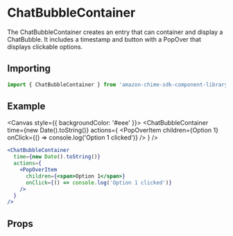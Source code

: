 

# ChatBubbleContainer

The ChatBubbleContainer creates an entry that can container and display a ChatBubble. It includes a timestamp and button with a PopOver that displays clickable options.

## Importing

```javascript
import { ChatBubbleContainer } from 'amazon-chime-sdk-component-library-react';
```

## Example

<Canvas style={{ backgroundColor: '#eee' }}>
  <ThemeProvider theme={lightTheme}>
    <GlobalStyles />
    <ChatBubbleContainer
      time={new Date().toString()}
      actions={
        <PopOverItem
          children={<span>Option 1</span>}
          onClick={() => console.log('Option 1 clicked')}
        />
      }
    />
  </ThemeProvider>
</Canvas>

```jsx
<ChatBubbleContainer
  time={new Date().toString()}
  actions={
    <PopOverItem
      children={<span>Option 1</span>}
      onClick={() => console.log('Option 1 clicked')}
    />
  }
/>
```

## Props

<Props of={ChatBubbleContainer} />
